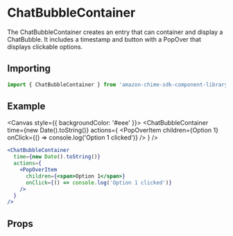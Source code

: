 

# ChatBubbleContainer

The ChatBubbleContainer creates an entry that can container and display a ChatBubble. It includes a timestamp and button with a PopOver that displays clickable options.

## Importing

```javascript
import { ChatBubbleContainer } from 'amazon-chime-sdk-component-library-react';
```

## Example

<Canvas style={{ backgroundColor: '#eee' }}>
  <ThemeProvider theme={lightTheme}>
    <GlobalStyles />
    <ChatBubbleContainer
      time={new Date().toString()}
      actions={
        <PopOverItem
          children={<span>Option 1</span>}
          onClick={() => console.log('Option 1 clicked')}
        />
      }
    />
  </ThemeProvider>
</Canvas>

```jsx
<ChatBubbleContainer
  time={new Date().toString()}
  actions={
    <PopOverItem
      children={<span>Option 1</span>}
      onClick={() => console.log('Option 1 clicked')}
    />
  }
/>
```

## Props

<Props of={ChatBubbleContainer} />
